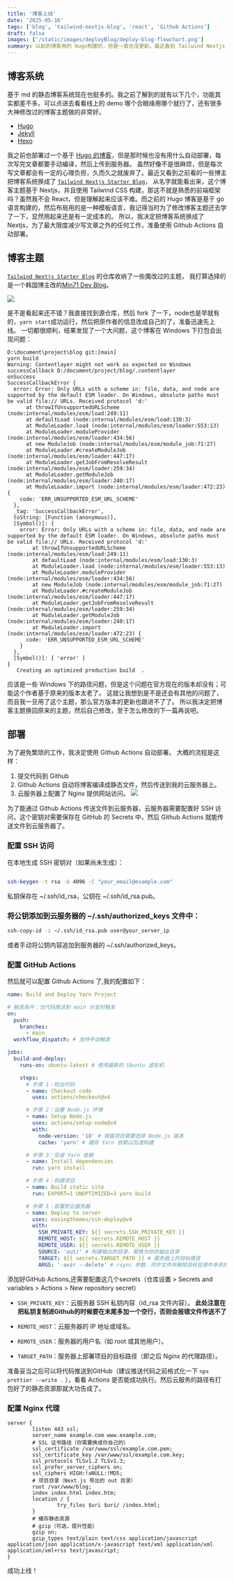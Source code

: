 ```yaml
---
title: '博客上线'
date: '2025-05-16'
tags: ['blog', 'tailwind-nextjs-blog', 'react', 'Github Actions']
draft: false
images: ['/static/images/deployBlog/deploy-blog-flowchart.png']
summary: 以前的博客用的 Hugo构建的，但是一直也没更新。最近看到 Tailwind Nextjs Starter Blog，界面挺简洁的，所以不如重新推翻，顺便配置一下 Github Actions 自动部署。
---
```


## 博客系统

基于 md 的静态博客系统现在也挺多的。我之前了解到的就有以下几个，功能其实都差不多。可以点进去看看线上的 demo 哪个合眼缘用哪个就行了，还有很多大神修改过的博客主题做的非常好。

- [Hugo](https://gohugo.io/)
- [Jekyll](https://jekyllrb.com/)
- [Hexo](https://hexo.io/)

我之前也部署过一个基于 [Hugo 的博客](https://github.com/dylanochan/hugo-theme-cactus)，但是那时候也没有用什么自动部署，每次写完文章都要手动编译，然后上传到服务器。
虽然好像不是很麻烦，但是每次写文章都会有一定的心理负担，久而久之就废弃了。最近又看到之前看的一些博主把博客系统换成了 [`Tailwind Nextjs Starter Blog`](https://github.com/timlrx/tailwind-nextjs-starter-blog)，
从名字就能看出来，这个博客主题基于 Nextjs，并且使用 Tailwind CSS 构建，那这不就是熟悉的前端框架吗？虽然我不会 React，但是理解起来应该不难。而之前的 Hugo 博客是基于 go 语言构建的，然后布局用的是一种模板语言，我记得当时为了修改博客主题还去学了一下，显然用起来还是有一定成本的。
所以，我决定把博客系统换成了 Nextjs，为了最大限度减少写文章之外的任何工作，准备使用 Github Actions 自动部署。

## 博客主题

[`Tailwind Nextjs Starter Blog`](https://github.com/timlrx/tailwind-nextjs-starter-blog) 的仓库收纳了一些魔改过的主题，
我打算选择的是一个韩国博主改的[Min71 Dev Blog](https://min71.dev/)。

![](/static/images/deployBlog/mini71-ui.png)

是不是看起来还不错？我直接找到源仓库，然后 fork 了一下，node也是早就有的，`yarn start`成功运行，然后把原作者的信息改成自己的了，准备迅速先上线。
一切都很顺利，结果发现了一个大问题，这个博客在 Windows 下打包会出现问题：

```
D:\document\project\blog git:[main]
yarn build
Warning: Contentlayer might not work as expected on Windows
successCallback D:/document/project/blog/.contentlayer
onSuccess
SuccessCallbackError {
  error: Error: Only URLs with a scheme in: file, data, and node are supported by the default ESM loader. On Windows, absolute paths must be valid file:// URLs. Received protocol 'd:'
      at throwIfUnsupportedURLScheme (node:internal/modules/esm/load:249:11)
      at defaultLoad (node:internal/modules/esm/load:130:3)
      at ModuleLoader.load (node:internal/modules/esm/loader:553:13)
      at ModuleLoader.moduleProvider (node:internal/modules/esm/loader:434:56)
      at new ModuleJob (node:internal/modules/esm/module_job:71:27)
      at ModuleLoader.#createModuleJob (node:internal/modules/esm/loader:447:17)
      at ModuleLoader.getJobFromResolveResult (node:internal/modules/esm/loader:259:34)
      at ModuleLoader.getModuleJob (node:internal/modules/esm/loader:240:17)
      at ModuleLoader.import (node:internal/modules/esm/loader:472:23) {
    code: 'ERR_UNSUPPORTED_ESM_URL_SCHEME'
  },
  _tag: 'SuccessCallbackError',
  toString: [Function (anonymous)],
  [Symbol()]: {
    error: Error: Only URLs with a scheme in: file, data, and node are supported by the default ESM loader. On Windows, absolute paths must be valid file:// URLs. Received protocol 'd:'
        at throwIfUnsupportedURLScheme (node:internal/modules/esm/load:249:11)
        at defaultLoad (node:internal/modules/esm/load:130:3)
        at ModuleLoader.load (node:internal/modules/esm/loader:553:13)
        at ModuleLoader.moduleProvider (node:internal/modules/esm/loader:434:56)
        at new ModuleJob (node:internal/modules/esm/module_job:71:27)
        at ModuleLoader.#createModuleJob (node:internal/modules/esm/loader:447:17)
        at ModuleLoader.getJobFromResolveResult (node:internal/modules/esm/loader:259:34)
        at ModuleLoader.getModuleJob (node:internal/modules/esm/loader:240:17)
        at ModuleLoader.import (node:internal/modules/esm/loader:472:23) {
      code: 'ERR_UNSUPPORTED_ESM_URL_SCHEME'
    }
  },
  [Symbol()]: [ 'error' ]
}
   Creating an optimized production build  .
```

应该是一些 Windows 下的路径问题，但是这个问题在官方现在的版本却没有；可能这个作者基于原来的版本太老了。
这就让我想到是不是还会有其他的问题了，而且我一旦用了这个主题，那么官方版本的更新也跟进不了了。
所以我决定把博客主题换回原来的主题，然后自己修改，至于怎么修改的下一篇再说吧。

## 部署

为了避免繁琐的工作，我决定使用 Github Actions 自动部署。
大概的流程是这样：

1. 提交代码到 Github
2. Github Actions 自动将博客编译成静态文件，然后传送到我的云服务器上。
3. 云服务器上配置了 Nginx 提供网站访问。
   ![](/static/images/deployBlog/deploy-blog-flowchart.png)

为了能通过 Github Actions 传送文件到云服务器，云服务器需要配置好 SSH 访问，这个密钥对需要保存在 GitHub 的 Secrets 中，然后 Github Actions 就能传送文件到云服务器了。

### 配置 SSH 访问

在本地生成 SSH 密钥对（如果尚未生成）：

```bash

ssh-keygen -t rsa -b 4096 -C "your_email@example.com"
```

私钥保存在 ~/.ssh/id_rsa，公钥在 ~/.ssh/id_rsa.pub。

### 将公钥添加到云服务器的 ~/.ssh/authorized_keys 文件中：

```bash
ssh-copy-id -i ~/.ssh/id_rsa.pub user@your_server_ip
```

或者手动将公钥内容追加到服务器的 ~/.ssh/authorized_keys。

### 配置 GitHub Actions

然后就可以配置 Github Actions 了,我的配置如下：

```yaml
name: Build and Deploy Yarn Project

# 触发条件：当代码推送到 main 分支时触发
on:
  push:
    branches:
      - main
  workflow_dispatch: # 支持手动触发

jobs:
  build-and-deploy:
    runs-on: ubuntu-latest # 使用最新的 Ubuntu 虚拟机

    steps:
      # 步骤 1：检出代码
      - name: Checkout code
        uses: actions/checkout@v4

      # 步骤 2：设置 Node.js 环境
      - name: Setup Node.js
        uses: actions/setup-node@v4
        with:
          node-version: '18' # 根据项目需要选择 Node.js 版本
          cache: 'yarn' # 缓存 Yarn 依赖以加速构建

      # 步骤 3：安装 Yarn 依赖
      - name: Install dependencies
        run: yarn install

      # 步骤 4：构建项目
      - name: Build static site
        run: EXPORT=1 UNOPTIMIZED=1 yarn build

      # 步骤 5：部署到云服务器
      - name: Deploy to server
        uses: easingthemes/ssh-deploy@v4
        with:
          SSH_PRIVATE_KEY: ${{ secrets.SSH_PRIVATE_KEY }}
          REMOTE_HOST: ${{ secrets.REMOTE_HOST }}
          REMOTE_USER: ${{ secrets.REMOTE_USER }}
          SOURCE: 'out/' # 构建输出的目录，替换为你的输出目录
          TARGET: ${{ secrets.TARGET_PATH }} # 服务器上的目标路径
          ARGS: '-avzr --delete' # rsync 参数，同步文件并删除目标目录中多余的文件
```

添加好GitHub Actions,还需要配置这几个secrets（仓库设置 > Secrets and variables > Actions > New repository secret）

- `SSH_PRIVATE_KEY`：云服务器 SSH 私钥内容（id_rsa 文件内容）。 **此处注意在把私钥复制进Github的时候要在末尾多加一个空行，否则会报错文件传送不了**

- `REMOTE_HOST`：云服务器的 IP 地址或域名。

- `REMOTE_USER`：服务器的用户名（如 root 或其他用户）。

- `TARGET_PATH`：服务器上部署项目的目标路径（即之后 Nginx 的代理路径）。

准备妥当之后可以将代码推送到GitHub（建议推送代码之前格式化一下 `npx prettier --write .` ），看看 Actions 是否能成功执行。然后云服务的路径有打包好了的静态资源那就大功告成了。

### 配置 Nginx 代理

```
server {
        listen 443 ssl;
        server_name example.com www.example.com;
        # SSL 证书路径（你需要换成你自己的）
        ssl_certificate /var/www/ssl/example.com.pem;
        ssl_certificate_key /var/www/ssl/example.com.key;
        ssl_protocols TLSv1.2 TLSv1.3;
        ssl_prefer_server_ciphers on;
        ssl_ciphers HIGH:!aNULL:!MD5;
        # 项目目录（Next.js 导出的 out 目录）
        root /var/www/blog;
        index index.html index.htm;
        location / {
                try_files $uri $uri/ /index.html;
        }
        # 缓存静态资源
        # gzip（可选，提升性能）
        gzip on;
        gzip_types text/plain text/css application/javascript application/json application/x-javascript text/xml application/xml application/xml+rss text/javascript;
}
```

成功上线！
